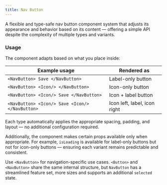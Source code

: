 ```yaml
---
title: Nav Button
---
```


A flexible and type-safe nav button component system that adjusts its appearance and behavior based on its content — offering a simple API despite the complexity of multiple types and variants.

### Usage

The component adapts based on what you place inside:

| Example usage                                     | Rendered as                  |
| --------------------------------------------------| ---------------------------- |
| `<NavButton> Save </NavButton>`                   | Label-only button            |
| `<NavButton> <Icon/> </NavButton>`                | Icon-only button             |
| `<NavButton> <Icon/> Save </NavButton>`           | Icon + label button          |
| `<NavButton> <Icon/> Save <Icon/> </NavButton>`   | Icon left, label, icon right |

Each type automatically applies the appropriate spacing, padding, and layout — no additional configuration required.

Additionally, the component makes certain props available only when appropriate. 
For example, `isLoading` is available for label-only buttons but not for icon-only buttons — ensuring each variant remains predictable and consistent.

Use `<NavButton>` for navigation-specific use cases. 
`<Button>` and `<NavButton>` share the same internal structure, but `NavButton` has a streamlined feature set, more sizes and supports an additional `selected` state.